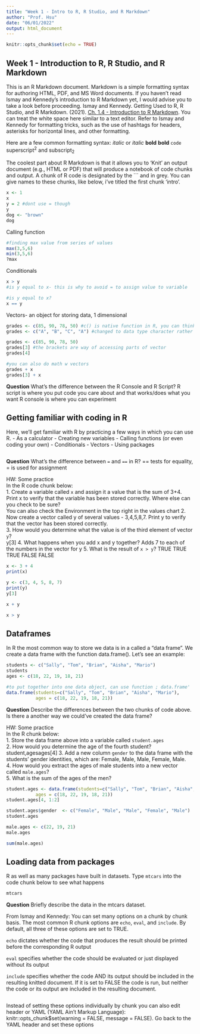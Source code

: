 ```yaml
---
title: "Week 1 - Intro to R, R Studio, and R Markdown"
author: "Prof. Hsu"
date: "06/01/2022"
output: html_document
---
```


```r
knitr::opts_chunk$set(echo = TRUE)
```

## Week 1 - Introduction to R, R Studio, and R Markdown 

This is an R Markdown document. Markdown is a simple formatting syntax for authoring HTML, PDF, and MS Word documents. If you haven't read Ismay and Kennedy's introduction to R Markdown yet, I would advise you to take a look before proceeding. Ismay and Kennedy. Getting Used to R, R Studio, and R Markdown. (2021). [Ch. 1.4 - Introduction to R Markdown](https://rbasics.netlify.app/4-rmarkdown.html). You can treat the white space here similar to a text editor. Refer to Ismay and Kennedy for formatting tricks, such as the use of hashtags for headers, asterisks for horizontal lines, and other formatting.

Here are a few common formatting syntax:
*italic*  or _italic_
**bold**   __bold__
`code`
superscript^2^ and subscript~2~

The coolest part about R Markdown is that it allows you to 'Knit' an output document (e.g., HTML or PDF) that will produce a notebook of code chunks and output. A chunk of R code is designated by the ``` and in grey. You can give names to these chunks, like below, i've titled the first chunk 'intro'. 

```r
x <- 1
x
y = 2 #dont use = though
y
dog <- "brown"
dog

```


Calling function
```r
#finding max value from series of values
max(3,5,6)
min(3,5,6)
?max
```

Conditionals
```r
x > y
#is y equal to x- this is why to avoid = to assign value to variable

#is y equal to x? 
x == y
```

Vectors- an object for storing data, 1 dimensional
```r
grades <- c(85, 90, 78, 50) #c() is native function in R, you can think of as 'combine'
grades <- c("A", "B", "C", "A") #changed to data type character rather than numeric, use "" for characters

grades <- c(85, 90, 78, 50)
grades[3] #the brackets are way of accessing parts of vector
grades[4]

#you can also do math w vectors
grades + x
grades[3] + x
```




**Question**
What's the difference between the R Console and R Script? 
R script is where you put code you care about and that works/does what you want
R console is where you can experiment

## Getting familiar with coding in R
Here, we'll get familiar with R by practicing a few ways in which you can use R. 
- As a calculator
- Creating new variables
- Calling functions (or even coding your own)
- Conditionals
- Vectors
- Using packages

```r

```
**Question**
What's the difference between `=` and `==` in R?
== tests for equality, = is used for assignment

HW: Some practice  
In the R code chunk below:  
1. Create a variable called `x` and assign it a value that is the sum of 3+4. Print x to verify that the variable has been stored correctly. Where else can you check to be sure?  
You can also check the Environment in the top right in the values chart
2. Now create a vector called y of several values -  3,4,5,8,7. Print y to verify that the vector has been stored correctly.  
3. How would you determine what the value is of the third element of vector `y`?  
y[3]
4. What happens when you add x and y together? 
Adds 7 to each of the numbers in the vector for y
5. What is the result of `x > y`? 
TRUE TRUE TRUE FALSE FALSE
```r
x <- 3 + 4
print(x)

y <- c(3, 4, 5, 8, 7)
print(y)
y[3]

x + y

x > y

```

## Dataframes 
In R the most common way to store we data is in a called a “data frame”. We create a data frame with the function data.frame(). Let's see an example:
```r
students <- c("Sally", "Tom", "Brian", "Aisha", "Mario")
students
ages <- c(18, 22, 19, 18, 21)

#to put together into one data object, can use function ; data.frame'
data.frame(students=c("Sally", "Tom", "Brian", "Aisha", "Mario"), 
           ages = c(18, 22, 19, 18, 21))
```
**Question**
Describe the differences between the two chunks of code above. Is there a another way we could've created the data frame?  

HW: Some practice  
In the R chunk below:  
1. Store the data frame above into a variable called `student.ages`  
2. How would you determine the age of the fourth student?  student,agesages[4]
3. Add a new column `gender` to the data frame with the students' gender identities, which are: Female, Male, Male, Female, Male.  
4. How would you extract the ages of male students into a new vector called `male.ages`?  
5. What is the sum of the ages of the men?  
```r
student.ages <- data.frame(students=c("Sally", "Tom", "Brian", "Aisha", "Mario"), 
           ages = c(18, 22, 19, 18, 21))
student.ages[4, 1:2]

student.ages$gender  <- c("Female", "Male", "Male", "Female", "Male")
student.ages

male.ages <- c(22, 19, 21)
male.ages

sum(male.ages)
```

## Loading data from packages

R as well as many packages have built in datasets. Type `mtcars` into the code chunk below to see what happens

```r

mtcars
```
**Question**
Briefly describe the data in the mtcars dataset. 

From Ismay and Kennedy: 
You can set many options on a chunk by chunk basis. The most common R chunk options are `echo`, `eval`, and `include`. By default, all three of these options are set to TRUE.

`echo` dictates whether the code that produces the result should be printed before the corresponding R output

`eval` specifies whether the code should be evaluated or just displayed without its output

`include` specifies whether the code AND its output should be included in the resulting knitted document. If it is set to FALSE the code is run, but neither the code or its output are included in the resulting document.

```r

```

Instead of setting these options individually by chunk you can also edit header or YAML (YAML Ain't Markup Language): knitr::opts_chunk$set(warning = FALSE, message = FALSE). Go back to the YAML header and set these options 

